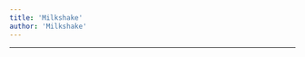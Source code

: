```yaml
---
title: 'Milkshake'
author: 'Milkshake'
---
```


---

<CharacterInfo
    name='Milkshake'
    image='/assets/icons/otom/wiki media/chars/milkshake.png' 
    caption='por que você não vai jogar baseball?'
    icon='/assets/icons/otom/wiki media/icons/Milkshake.png'
    nickname='Garoto'
    pronouns='ele/dele'
    species='Milkshake de baunilha'
    voice='Nepmisuni'
    hobbies='N/A'
/>